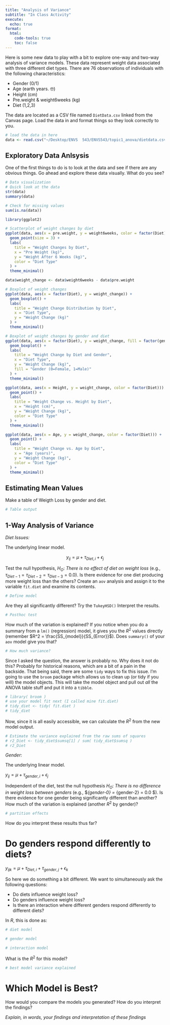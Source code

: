 ```yaml
---
title: "Analysis of Variance"
subtitle: "In Class Activity"
execute: 
  echo: true
format: 
  html:
    code-tools: true
    toc: false
---
```


Here is some new data to play with a bit to explore one-way and two-way analysis of variance models.  These data represent weight data associated with three different diet types.  There are 76 observations of individuals with the following characteristics:

- Gender (0/1)
- Age (earth years. 🤓)
- Height (cm)
- Pre.weight & weight6weeks (kg)
- Diet (1,2,3)

The data are located as a CSV file named `DietData.csv` linked from the Canvas page.  Load the data in and format things so they look correctly to you.

```r
# load the data in here
data <- read.csv("~/Desktop/ENVS  543/ENVS543/topic1_anova/dietdata.csv")
```
## Exploratory Data Anlsysis

One of the first things to do is to look at the data and see if there are any obvious things.  Go ahead and explore these data visually.  What do you see?

```r
# Data visualization
# Quick look at the data
str(data)
summary(data)

# Check for missing values
sum(is.na(data))

library(ggplot2)

# Scatterplot of weight changes by diet
ggplot(data, aes(x = pre.weight, y = weight6weeks, color = factor(Diet))) +
  geom_point(size = 3) +
  labs(
    title = "Weight Changes by Diet",
    x = "Pre Weight (kg)",
    y = "Weight After 6 Weeks (kg)",
    color = "Diet Type"
  ) +
  theme_minimal()


```
```r
data$weight_change <- data$weight6weeks - data$pre.weight

# Boxplot of weight changes
ggplot(data, aes(x = factor(Diet), y = weight_change)) +
  geom_boxplot() +
  labs(
    title = "Weight Change Distribution by Diet",
    x = "Diet Type",
    y = "Weight Change (kg)"
  ) +
  theme_minimal()

```

```r
# Boxplot of weight changes by gender and diet
ggplot(data, aes(x = factor(Diet), y = weight_change, fill = factor(gender))) +
  geom_boxplot() +
  labs(
    title = "Weight Change by Diet and Gender",
    x = "Diet Type",
    y = "Weight Change (kg)",
    fill = "Gender (0=Female, 1=Male)"
  ) +
  theme_minimal()

```
```r
ggplot(data, aes(x = Height, y = weight_change, color = factor(Diet))) +
  geom_point() +
  labs(
    title = "Weight Change vs. Height by Diet",
    x = "Height (cm)",
    y = "Weight Change (kg)",
    color = "Diet Type"
  ) +
  theme_minimal()

```
```r
ggplot(data, aes(x = Age, y = weight_change, color = factor(Diet))) +
  geom_point() +
  labs(
    title = "Weight Change vs. Age by Diet",
    x = "Age (years)",
    y = "Weight Change (kg)",
    color = "Diet Type"
  ) +
  theme_minimal()

```


## Estimating Mean Values

Make a table of Weigth Loss by gender and diet.

```r
# Table output
```


## 1-Way Analysis of Variance

*Diet Issues:* 


The underlying linear model.


$$
y_{ij} = \mu + \tau_{Diet, i} + \epsilon_j
$$


Test the null hypothesis, $H_O:$ *There is no effect of diet on weight loss* (e.g., $\tau_{Diet-1} = \tau_{Diet-2} = \tau_{Diet-3} = 0.0$).  Is there evidence for one diet producing more weight loss than the others?  Create an `aov` analysis and assign it to the variable `fit.diet` and examine its contents.

```r
# Define model
```

Are they all significantly different?  Try the `TukeyHSD()` Interpret the results.

```r
# Posthoc test
```
 How much of the variation is explained?  If you notice when you do a summary from a `lm()` (regression) model, it gives you the $R^2$ values directly (remember $R^2 = \frac{SS_{model}}{SS_{Error}}$).  Does `summary()` of your `aov` model give you that?
 
```r
# How much variance?
```

Since I asked the question, the answer is probably no.  Why does it not do this?  Probably for historical reasons, which are a bit of a pain in the backside.  That being said, there are some `tidy` ways to fix this issue.  I'm going to use the `broom` package which allows us to clean up (or tidy if you will) the model objects.  This will take the model object and pull out *all* the ANOVA table stuff and put it into a `tibble`.

```r
# library( broom ) 
# use your model fit next (I called mine fit.diet)
# tidy_diet <- tidy( fit.diet )
# tidy_diet
```

Now, since it is all easily accessible, we can calculate the $R^2$ from the new model output.

```r
# Estimate the variance explained from the raw sums of squares
# r2_Diet <- tidy_diet$sumsq[1] / sum( tidy_diet$sumsq )
# r2_Diet 
```


 

*Gender:* 

The underlying linear model.


$y_{ij} = \mu + \tau_{gender, i} + \epsilon_j$



Independent of the diet, test the null hypothesis $H_O:$ *There is no difference in weight loss between genders* (e.g., $\tau_{gender-0} = \tau_{gender-2} = 0.0 $).  Is there evidence for one gender being significantly different than another?  How much of the variation is explained (another $R^2$ by gender)?

```r
# partition effects
```

How do you interpret these results thus far?


# Do genders respond differently to diets?


$y_{ijk} = \mu + \tau_{Diet,i} + \tau_{gender,j} + \epsilon_k$

So here we do something a bit different.  We want to simultaneously ask the following questions:

- Do diets influence weight loss?
- Do genders influence weight loss?
- Is there an interaction where different genders respond differently to different diets?

In $R$, this is done as:

```r
# diet model
```

```r
# gender model
```

```r
# interaction model
```

What is the $R^2$ for this model?

```r
# best model variance explained
```


# Which Model is Best?

How would you compare the models you generated?  How do you interpret the findings?

*Explain, in words, your findings and interpretation of these findings*
